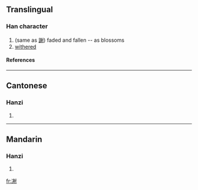 ==Translingual==
===Han character===
{{Han char|rad=冫|as=10|sn=12|four=|canj=戈一竹竹戈 (IMHHI)}}
# (same as [[謝]]) faded and fallen -- as blossoms
# [[withered]]
====References====
{{Han ref|kx=0133.120|hdz=10300.050|uh=34D4|ud=13524}}

----
==Cantonese==
===Hanzi===
{{yue-hanzi|jyut=|y=je6}}
# {{defn|Cantonese}}

----
==Mandarin==
===Hanzi===
{{cmn-hanzi|pin=[[xiè]] (xie4)|wg=hsieh<sup>4</sup>}}
# {{defn|Mandarin}}

[[fr:㓔]]